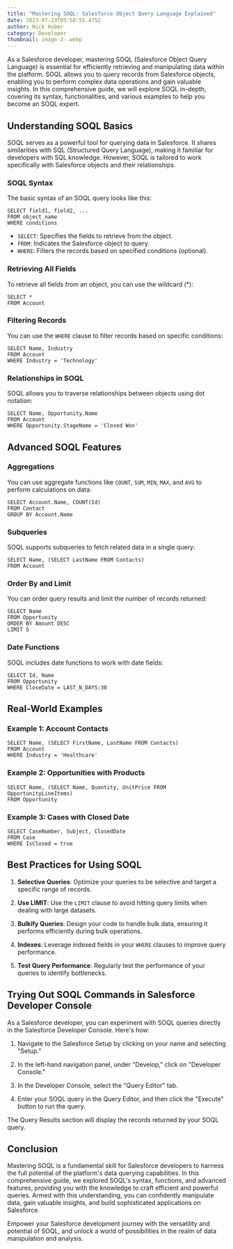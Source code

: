 ```yaml
---
title: "Mastering SOQL: Salesforce Object Query Language Explained"
date: 2023-07-23T05:58:55.475Z
author: Nick Huber
category: Developer
thumbnail: image-2-.webp
---
```

As a Salesforce developer, mastering SOQL (Salesforce Object Query Language) is essential for efficiently retrieving and manipulating data within the platform. SOQL allows you to query records from Salesforce objects, enabling you to perform complex data operations and gain valuable insights. In this comprehensive guide, we will explore SOQL in-depth, covering its syntax, functionalities, and various examples to help you become an SOQL expert.

## Understanding SOQL Basics

SOQL serves as a powerful tool for querying data in Salesforce. It shares similarities with SQL (Structured Query Language), making it familiar for developers with SQL knowledge. However, SOQL is tailored to work specifically with Salesforce objects and their relationships.

### SOQL Syntax

The basic syntax of an SOQL query looks like this:

```soql
SELECT field1, field2, ...
FROM object_name
WHERE conditions
```

- `SELECT`: Specifies the fields to retrieve from the object.
- `FROM`: Indicates the Salesforce object to query.
- `WHERE`: Filters the records based on specified conditions (optional).

### Retrieving All Fields

To retrieve all fields from an object, you can use the wildcard (*):

```soql
SELECT *
FROM Account
```

### Filtering Records

You can use the `WHERE` clause to filter records based on specific conditions:

```soql
SELECT Name, Industry
FROM Account
WHERE Industry = 'Technology'
```

### Relationships in SOQL

SOQL allows you to traverse relationships between objects using dot notation:

```soql
SELECT Name, Opportunity.Name
FROM Account
WHERE Opportunity.StageName = 'Closed Won'
```

## Advanced SOQL Features

### Aggregations

You can use aggregate functions like `COUNT`, `SUM`, `MIN`, `MAX`, and `AVG` to perform calculations on data:

```soql
SELECT Account.Name, COUNT(Id) 
FROM Contact
GROUP BY Account.Name
```

### Subqueries

SOQL supports subqueries to fetch related data in a single query:

```soql
SELECT Name, (SELECT LastName FROM Contacts)
FROM Account
```

### Order By and Limit

You can order query results and limit the number of records returned:

```soql
SELECT Name
FROM Opportunity
ORDER BY Amount DESC
LIMIT 5
```

### Date Functions

SOQL includes date functions to work with date fields:

```soql
SELECT Id, Name
FROM Opportunity
WHERE CloseDate = LAST_N_DAYS:30
```

## Real-World Examples

### Example 1: Account Contacts

```soql
SELECT Name, (SELECT FirstName, LastName FROM Contacts)
FROM Account
WHERE Industry = 'Healthcare'
```

### Example 2: Opportunities with Products

```soql
SELECT Name, (SELECT Name, Quantity, UnitPrice FROM OpportunityLineItems)
FROM Opportunity
```

### Example 3: Cases with Closed Date

```soql
SELECT CaseNumber, Subject, ClosedDate
FROM Case
WHERE IsClosed = true
```

## Best Practices for Using SOQL

1. **Selective Queries**: Optimize your queries to be selective and target a specific range of records.

2. **Use LIMIT**: Use the `LIMIT` clause to avoid hitting query limits when dealing with large datasets.

3. **Bulkify Queries**: Design your code to handle bulk data, ensuring it performs efficiently during bulk operations.

4. **Indexes**: Leverage indexed fields in your `WHERE` clauses to improve query performance.

5. **Test Query Performance**: Regularly test the performance of your queries to identify bottlenecks.

## Trying Out SOQL Commands in Salesforce Developer Console

As a Salesforce developer, you can experiment with SOQL queries directly in the Salesforce Developer Console. Here's how:

1. Navigate to the Salesforce Setup by clicking on your name and selecting "Setup."

2. In the left-hand navigation panel, under "Develop," click on "Developer Console."

3. In the Developer Console, select the "Query Editor" tab.

4. Enter your SOQL query in the Query Editor, and then click the "Execute" button to run the query.

The Query Results section will display the records returned by your SOQL query.

## Conclusion

Mastering SOQL is a fundamental skill for Salesforce developers to harness the full potential of the platform's data querying capabilities. In this comprehensive guide, we explored SOQL's syntax, functions, and advanced features, providing you with the knowledge to craft efficient and powerful queries. Armed with this understanding, you can confidently manipulate data, gain valuable insights, and build sophisticated applications on Salesforce.

Empower your Salesforce development journey with the versatility and potential of SOQL, and unlock a world of possibilities in the realm of data manipulation and analysis.
